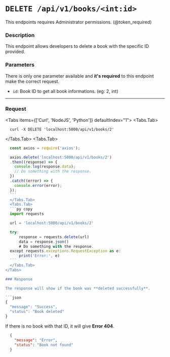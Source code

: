 
# `DELETE /api/v1/books/<int:id>`

<Callout type="warning" emoji="⚠️">
  This endpoints requires Administrator permissions. (@token_required)
</Callout>

### Description
This endpoint allows developers to delete a book with the specific ID provided. 

### Parameters

There is only one parameter available and **it's required** to this endpoint make the correct request.

- `id`: Book ID to get all book informations. (eg: 2, int)

---

### Request
 
<Tabs items={['Curl', 'NodeJS', 'Python']} defaultIndex="1">
  <Tabs.Tab>
  ``` curl copy
    curl -X DELETE 'localhost:5000/api/v1/books/2'
  ```
  </Tabs.Tab>
  <Tabs.Tab>
  ```js copy
    const axios = require('axios');

    axios.delete('localhost:5000/api/v1/books/2')
    .then((response) => {
      console.log(response.data);
      // Do something with the response.
    })
    .catch((error) => {
      console.error(error);
    });
    ```
    </Tabs.Tab>
    <Tabs.Tab>
    ```py copy
    import requests

    url = 'localhost:5000/api/v1/books/2'

    try:
        response = requests.delete(url)
        data = response.json()
        # Do something with the response.
    except requests.exceptions.RequestException as e:
        print('Error:', e)
    ```
    </Tabs.Tab>
</Tabs>

### Response

The response will show if the book was **deleted successfully**.

```json
  {
    "message": "Success", 
    "status": "Book deleted"
  }
```

If there is no book with that ID, it will give **Error 404**.

```json
  {
    "message": "Error", 
    "status": "Book not found"
  }
```